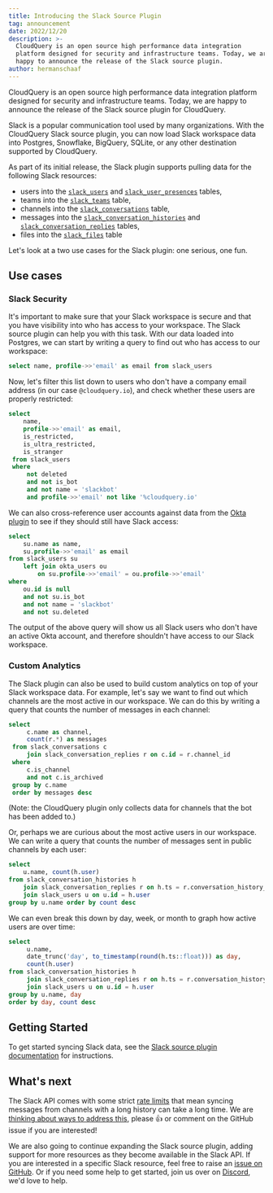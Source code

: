 ```yaml
---
title: Introducing the Slack Source Plugin
tag: announcement
date: 2022/12/20
description: >-
  CloudQuery is an open source high performance data integration 
  platform designed for security and infrastructure teams. Today, we are
  happy to announce the release of the Slack source plugin.
author: hermanschaaf
---
```



<BlogHeader/>

CloudQuery is an open source high performance data integration platform designed for security and infrastructure teams. Today, we are happy to announce the release of the Slack source plugin for CloudQuery.

Slack is a popular communication tool used by many organizations. With the CloudQuery Slack source plugin, you can now load Slack workspace data into Postgres, Snowflake, BigQuery, SQLite, or any other destination supported by CloudQuery. 

As part of its initial release, the Slack plugin supports pulling data for the following Slack resources:
 - users into the [`slack_users`](https://github.com/cloudquery/cloudquery/blob/main/plugins/source/slack/docs/tables/slack_users.md) and [`slack_user_presences`](https://github.com/cloudquery/cloudquery/blob/main/plugins/source/slack/docs/tables/slack_user_presences.md) tables,
 - teams into the [`slack_teams`](https://github.com/cloudquery/cloudquery/blob/main/plugins/source/slack/docs/tables/slack_teams.md) table,
 - channels into the [`slack_conversations`](https://github.com/cloudquery/cloudquery/blob/main/plugins/source/slack/docs/tables/slack_conversations.md) table,
 - messages into the [`slack_conversation_histories`](https://github.com/cloudquery/cloudquery/blob/main/plugins/source/slack/docs/tables/slack_conversation_histories.md) and [`slack_conversation_replies`](https://github.com/cloudquery/cloudquery/blob/main/plugins/source/slack/docs/tables/slack_conversation_replies.md) tables,
 - files into the [`slack_files`](https://github.com/cloudquery/cloudquery/blob/main/plugins/source/slack/docs/tables/slack_teams.md) table

Let's look at a two use cases for the Slack plugin: one serious, one fun. 

## Use cases

### Slack Security

It's important to make sure that your Slack workspace is secure and that you have visibility into who has access to your workspace. The Slack source plugin can help you with this task. With our data loaded into Postgres, we can start by writing a query to find out who has access to our workspace:

```sql copy
select name, profile->>'email' as email from slack_users
```

Now, let's filter this list down to users who don't have a company email address (in our case `@cloudquery.io`), and check whether these users are properly restricted:

```sql copy
select 
    name, 
    profile->>'email' as email, 
    is_restricted, 
    is_ultra_restricted, 
    is_stranger
 from slack_users
 where
     not deleted
     and not is_bot
     and not name = 'slackbot'
     and profile->>'email' not like '%cloudquery.io' 
```

We can also cross-reference user accounts against data from the [Okta plugin](https://hub.cloudquery.io/plugins/source/cloudquery/okta) to see if they should still have Slack access:

```sql copy
select 
    su.name as name, 
    su.profile->>'email' as email 
from slack_users su 
    left join okta_users ou 
        on su.profile->>'email' = ou.profile->>'email' 
where 
    ou.id is null 
    and not su.is_bot 
    and not name = 'slackbot'
    and not su.deleted
```

The output of the above query will show us all Slack users who don't have an active Okta account, and therefore shouldn't have access to our Slack workspace.

### Custom Analytics

The Slack plugin can also be used to build custom analytics on top of your Slack workspace data. For example, let's say we want to find out which channels are the most active in our workspace. We can do this by writing a query that counts the number of messages in each channel:

```sql copy
select
     c.name as channel,
     count(r.*) as messages
 from slack_conversations c
     join slack_conversation_replies r on c.id = r.channel_id
 where
     c.is_channel
     and not c.is_archived 
 group by c.name 
 order by messages desc
```

(Note: the CloudQuery plugin only collects data for channels that the bot has been added to.)

Or, perhaps we are curious about the most active users in our workspace. We can write a query that counts the number of messages sent in public channels by each user:

```sql copy
select 
    u.name, count(h.user) 
from slack_conversation_histories h 
    join slack_conversation_replies r on h.ts = r.conversation_history_ts 
    join slack_users u on u.id = h.user 
group by u.name order by count desc
```

We can even break this down by day, week, or month to graph how active users are over time:

```sql copy
select
     u.name,
     date_trunc('day', to_timestamp(round(h.ts::float))) as day,
     count(h.user)
from slack_conversation_histories h
     join slack_conversation_replies r on h.ts = r.conversation_history_ts
     join slack_users u on u.id = h.user 
group by u.name, day 
order by day, count desc
```

## Getting Started

To get started syncing Slack data, see the [Slack source plugin documentation](https://hub.cloudquery.io/plugins/source/cloudquery/slack) for instructions.

## What's next

The Slack API comes with some strict [rate limits](https://api.slack.com/docs/rate-limits) that mean syncing messages from channels with a long history can take a long time. We are [thinking about ways to address this](https://github.com/cloudquery/cloudquery/issues/5809), please 👍 or comment on the GitHub issue if you are interested!

We are also going to continue expanding the Slack source plugin, adding support for more resources as they become available in the Slack API. If you are interested in a specific Slack resource, feel free to raise an [issue on GitHub](https://github.com/cloudquery/cloudquery/issues). Or if you need some help to get started, join us over on [Discord](https://www.cloudquery.io/discord), we'd love to help.
